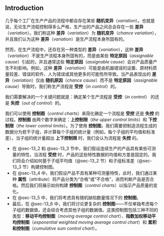 ## Introduction {#sec-13_1}
几乎每个工厂在生产产品的流程中都会存在某些 **随机变异**（*variation*）。也就是说，无论生产流程控制得多么严格，生产出的产品之间总会存在一些 **差异**（*variation*）。我们称这种 **差异**（*variation*）为 **随机变异**（*chance variation*），并且我们认为这种 **差异**（*variation*）是生产流程本身所固有的。

然而，在生产流程中，还存在另一种类型的 **差异**（*variation*），这种 **差异**（*variation*）不是生产流程本身所固有的，而是由某些 **特定原因**（*assignable cause*）引起的，并且通常这些 **特定原因**（*assignable cause*）会对产品质量产生不利影响。例如，这种 **差异**（*variation*）可能是由机器错误的设置、原材料质量较差、错误的软件、人为错误或其他更多的可能性所导致。当产品表现出的 **差异**（*variation*）仅由 **随机原因**（*chance cause*）而不是 **特定原因**（*assignable cause*）导致时，我们称生产流程是 **受控**（*in control*）的。

我们需要解决的一个关键问题就是：确定某个生产流程是 **受控**（*in control*） 的还是 **失控**（*out of control*）的。

我们可以使用 **控制图**（*control charts*）来简化确定一个流程是 **受控** 还是 **失控** 的过程。**控制图** 由两个数字来确定：**上控制限**（*the upper control limits*）和 **下控制限**（*the lower control limits*）。为了使用 **控制图**，我们需要把制造流程生成的数据分为若干子组，并计算每个子组的统计量（例如，每个子组的平均值和标准差）。当子组的统计量超出 **上下控制限** 时，我们会认为流程是 **失控** 的。

* 在 @sec-13_2 和 @sec-13_3 节中，我们假设连续生产的产品具有某些可测量的特性，当流程 **受控** 时，产品的这些特性数据的均值和方差是固定的。我们将会介绍如何基于子组平均值（@sec-13_2 节）和子组标准差（@sec-13_3 节）构建控制图。
* 在 @sec-13_4 中，我们假设产品不具有某种可测量特性，此时，我们通过某种 **属性**（*attribute*）将产品分类为“合格”或“不合格”，进而判断产品是否合格。然后我们将展示如何构建 **控制图**（*control charts*）以指示产品质量的变化。
* 在 @sec-13_5 中，我们将考虑具有随机缺陷数量情况下的 **控制图**。
* 最后，在 @sec-13_6 中，我们将讨论更复杂的 **控制图**——不仅单独考虑每个子组的数据值，还会综合考虑其他子组的数据值。这类控制图包括三种不同的类型：**移动平均控制图**（*moving average control chart*）、**指数加权移动平均控制图**（*exponential weighted moving average control chart*）和 **累积和控制图**（*cumulative sum control chart*）。